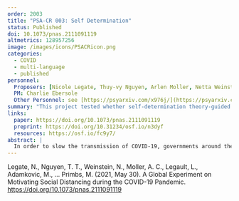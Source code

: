 ```yaml
---
order: 2003
title: "PSA-CR 003: Self Determination"
status: Published
doi: 10.1073/pnas.2111091119
altmetrics: 128957256
image: /images/icons/PSACRicon.png
categories:
  - COVID
  - multi-language
  - published
personnel:
  Proposers: [Nicole Legate, Thuy-vy Nguyen, Arlen Moller, Netta Weinstein]
  PM: Charlie Ebersole
  Other Personnel: see [https://psyarxiv.com/x976j/](https://psyarxiv.com/x976j/)
summary: "This project tested whether self-determination theory-guided message framing impacted motivation to participate in social distancing."
links:
  paper: https://doi.org/10.1073/pnas.2111091119
  preprint: https://doi.org/10.31234/osf.io/n3dyf
  resources: https://osf.io/fc9y7/
abstract: |
  In order to slow the transmission of COVID-19, governments around the world are asking their citizens to participate in social distancing, that is, to stay at home as much as possible. In most countries, individuals have some choice over whether or not they follow recommendations for social distancing. Thus, understanding how to best motivate social distancing has become a critical public health priority. This study tests, in a confirmatory manner, whether self-determination theory-guided message framing impacts people’s motivation to participate in social distancing. Specifically, we expect autonomy-supportive messages that help people understand the value of behavior change to a) increase ‘buy in’, or autonomous motivation, for social distancing, b) lower feelings of defiance to follow recommendations around social distancing, and c) increase feelings of self-efficacy to participate in social distancing, relative to neutral and controlling messages. Further, we expect controlling messages that pressure people to change using shame, guilt, and threats, may backfire and a) decrease ‘buy in’ for social distancing and b) increase defiance, relative to the control condition. Exploratory tests will examine whether the effects of message framing on motivation and defiance extend to behavioral intentions and long-term commitment. This work has direct relevance for how public officials, health professionals, journalists, and others can communicate about solving this and future public health crises in ways that motivate people more effectively.
---
```


<div data-badge-popover="right" data-badge-type="donut" data-doi="10.1073/pnas.2111091119" data-hide-no-mentions="true" class="altmetric-embed"></div>

Legate, N., Nguyen, T. T., Weinstein, N., Moller, A. C., Legault, L., Adamkovic, M., … Primbs, M. (2021, May 30). A Global Experiment on Motivating Social Distancing during the COVID-19 Pandemic. <https://doi.org/10.1073/pnas.2111091119>

